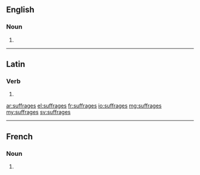 ==English==

===Noun===
{{head|en|plural}}

# {{plural of|suffrage|lang=en}}

----

==Latin==

===Verb===
{{la-verb-form|suffrāgēs}}

# {{inflection of|suffrāgō||2|s|pres|actv|subj|lang=la}}

[[ar:suffrages]]
[[el:suffrages]]
[[fr:suffrages]]
[[io:suffrages]]
[[mg:suffrages]]
[[my:suffrages]]
[[sv:suffrages]]

----
==French==

===Noun===
{{head|fr|plural|g=m}}

# {{plural of|suffrage|lang=fr}}
{{rfc-auto}}
